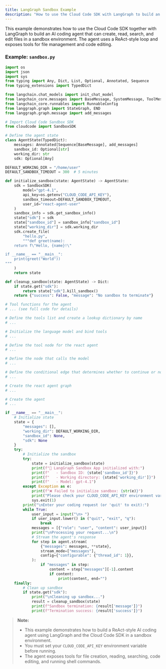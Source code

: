 ```yaml
---
title: LangGraph Sandbox Example
description: "How to use the Cloud Code SDK with LangGraph to build an AI coding agent in a sandbox environment."
---
```


This example demonstrates how to use the Cloud Code SDK together with LangGraph to build an AI coding agent that can create, read, search, and edit files in a sandbox environment. The agent uses a ReAct-style loop and exposes tools for file management and code editing.

### Example: `sandbox.py`

```python
import os
import json
import sys
from typing import Any, Dict, List, Optional, Annotated, Sequence
from typing_extensions import TypedDict

from langchain.chat_models import init_chat_model
from langchain_core.messages import BaseMessage, SystemMessage, ToolMessage
from langchain_core.runnables import RunnableConfig
from langgraph.graph import StateGraph, END
from langgraph.graph.message import add_messages

# Import Cloud Code Sandbox SDK
from cloudcode import SandboxSDK

# Define the agent state
class AgentState(TypedDict):
    messages: Annotated[Sequence[BaseMessage], add_messages]
    sandbox_id: Optional[str]
    working_dir: str
    sdk: Optional[Any]

DEFAULT_WORKING_DIR = "/home/user"
DEFAULT_SANDBOX_TIMEOUT = 300  # 5 minutes

def initialize_sandbox(state: AgentState) -> AgentState:
    sdk = SandboxSDK(
        model="gpt-4.1",
        api_key=os.getenv("CLOUD_CODE_API_KEY"),
        sandbox_timeout=DEFAULT_SANDBOX_TIMEOUT,
        user_id="react-agent-user"
    )
    sandbox_info = sdk.get_sandbox_info()
    state["sdk"] = sdk
    state["sandbox_id"] = sandbox_info["sandbox_id"]
    state["working_dir"] = sdk.working_dir
    sdk.create_file(
        "hello.py",
        """def greet(name):
    return f\"Hello, {name}!\"

if __name__ == "__main__":
    print(greet("World"))
"""
    )
    return state

def cleanup_sandbox(state: AgentState) -> Dict:
    if state.get("sdk"):
        return state["sdk"].kill_sandbox()
    return {"success": False, "message": "No sandbox to terminate"}

# Tool functions for the agent
# ... (see full code for details)

# Define the tools list and create a lookup dictionary by name
# ...

# Initialize the language model and bind tools
# ...

# Define the tool node for the react agent
# ...

# Define the node that calls the model
# ...

# Define the conditional edge that determines whether to continue or not
# ...

# Create the react agent graph
# ...

# Create the agent
# ...

if __name__ == "__main__":
    # Initialize state
    state = {
        "messages": [],
        "working_dir": DEFAULT_WORKING_DIR,
        "sandbox_id": None,
        "sdk": None
    }
    try:
        # Initialize the sandbox
        try:
            state = initialize_sandbox(state)
            print(f"🚀 LangGraph Sandbox App initialized with:")
            print(f"   - Sandbox ID: {state['sandbox_id']}")
            print(f"   - Working directory: {state['working_dir']}")
            print(f"   - Model: gpt-4.1")
        except Exception as e:
            print(f"❌ Failed to initialize sandbox: {str(e)}")
            print("Please check your CLOUD_CODE_API_KEY environment variable.")
            sys.exit(1)
        print("\nEnter your coding request (or 'quit' to exit):")
        while True:
            user_input = input("\n> ")
            if user_input.lower() in ("quit", "exit", "q"):
                break
            messages = [{"role": "user", "content": user_input}]
            print("\nProcessing your request...\n")
            # Stream the agent's response
            for step in agent.stream(
                {"messages": messages, **state},
                stream_mode=["messages"],
                config={"configurable": {"thread_id": 1}},
            ):
                if "messages" in step:
                    content = step["messages"][-1].content
                    if content:
                        print(content, end="")
    finally:
        # Clean up sandbox
        if state.get("sdk"):
            print("\nCleaning up sandbox...")
            result = cleanup_sandbox(state)
            print(f"Sandbox termination: {result['message']}")
            print(f"Termination success: {result['success']}")
```

> **Note:**
> - This example demonstrates how to build a ReAct-style AI coding agent using LangGraph and the Cloud Code SDK in a sandbox environment.
> - You must set your `CLOUD_CODE_API_KEY` environment variable before running.
> - The agent exposes tools for file creation, reading, searching, code editing, and running shell commands.